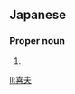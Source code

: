 ==Japanese==
{{ja-kanjitab|よし|お}}

===Proper noun===
{{ja-pos|よしお|proper}}

# {{given name|male|lang=ja|sort=よしお}}

[[li:喜夫]]